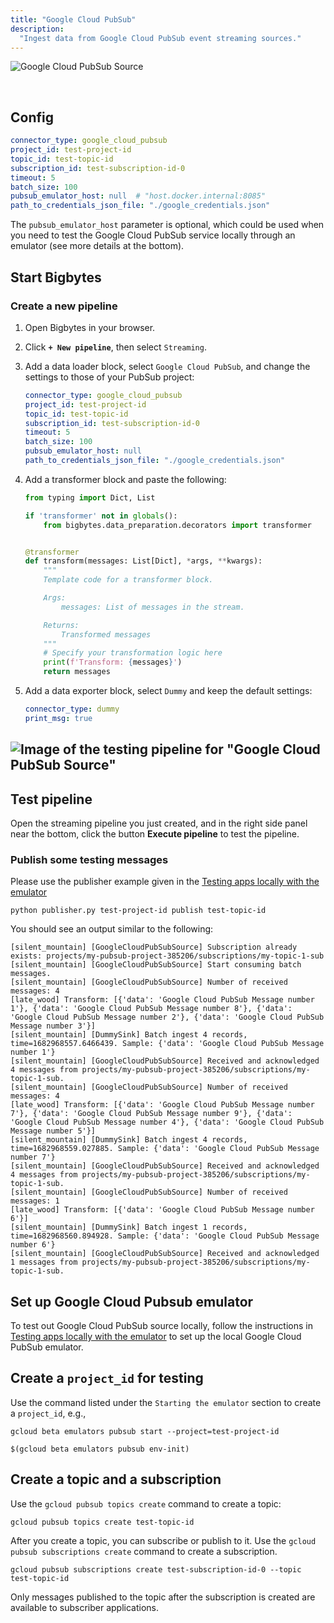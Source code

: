 ```yaml
---
title: "Google Cloud PubSub"
description:
  "Ingest data from Google Cloud PubSub event streaming sources."
---
```


<img
  alt="Google Cloud PubSub Source"
  src="https://lh3.googleusercontent.com/1-WPjO3QIWh0PKPXhHNcKUNcTCeKX218WsC6nIv1xGjGg3VQci-nG9uTqUyBlStJ8YR5LVaC8QFXN6Y7Y9lz=w160-h160"
/>

<br />

## Config

```yaml
connector_type: google_cloud_pubsub
project_id: test-project-id
topic_id: test-topic-id
subscription_id: test-subscription-id-0
timeout: 5
batch_size: 100
pubsub_emulator_host: null  # "host.docker.internal:8085"
path_to_credentials_json_file: "./google_credentials.json"
```

The `pubsub_emulator_host` parameter is optional, which could be used when you need to test
the Google Cloud PubSub service locally through an emulator (see more details at the bottom).

## Start Bigbytes

### Create a new pipeline

1. Open Bigbytes in your browser.
2. Click <b>`+ New pipeline`</b>, then select `Streaming`.
3. Add a data loader block, select `Google Cloud PubSub`, and change the settings to those of your PubSub project:

    ```yaml
    connector_type: google_cloud_pubsub
    project_id: test-project-id
    topic_id: test-topic-id
    subscription_id: test-subscription-id-0
    timeout: 5
    batch_size: 100
    pubsub_emulator_host: null
    path_to_credentials_json_file: "./google_credentials.json"
    ```

4. Add a transformer block and paste the following:

    ```python
    from typing import Dict, List

    if 'transformer' not in globals():
        from bigbytes.data_preparation.decorators import transformer


    @transformer
    def transform(messages: List[Dict], *args, **kwargs):
        """
        Template code for a transformer block.

        Args:
            messages: List of messages in the stream.

        Returns:
            Transformed messages
        """
        # Specify your transformation logic here
        print(f'Transform: {messages}')
        return messages
    ```

5. Add a data exporter block, select `Dummy` and keep the default settings:

    ```yaml
    connector_type: dummy
    print_msg: true
    ```

![Image of the testing pipeline for "Google Cloud PubSub Source"](./google_cloud_pubsub_source.png)
---

## Test pipeline

Open the streaming pipeline you just created, and in the right side panel near
the bottom, click the button <b>Execute pipeline</b> to test the pipeline.

### Publish some testing messages

Please use the publisher example given in the [Testing apps locally with the emulator](https://cloud.google.com/pubsub/docs/emulator)

```
python publisher.py test-project-id publish test-topic-id
```

You should see an output similar to the following:

```
[silent_mountain] [GoogleCloudPubSubSource] Subscription already exists: projects/my-pubsub-project-385206/subscriptions/my-topic-1-sub
[silent_mountain] [GoogleCloudPubSubSource] Start consuming batch messages.
[silent_mountain] [GoogleCloudPubSubSource] Number of received messages: 4
[late_wood] Transform: [{'data': 'Google Cloud PubSub Message number 1'}, {'data': 'Google Cloud PubSub Message number 8'}, {'data': 'Google Cloud PubSub Message number 2'}, {'data': 'Google Cloud PubSub Message number 3'}]
[silent_mountain] [DummySink] Batch ingest 4 records, time=1682968557.6466439. Sample: {'data': 'Google Cloud PubSub Message number 1'}
[silent_mountain] [GoogleCloudPubSubSource] Received and acknowledged 4 messages from projects/my-pubsub-project-385206/subscriptions/my-topic-1-sub.
[silent_mountain] [GoogleCloudPubSubSource] Number of received messages: 4
[late_wood] Transform: [{'data': 'Google Cloud PubSub Message number 7'}, {'data': 'Google Cloud PubSub Message number 9'}, {'data': 'Google Cloud PubSub Message number 4'}, {'data': 'Google Cloud PubSub Message number 5'}]
[silent_mountain] [DummySink] Batch ingest 4 records, time=1682968559.027885. Sample: {'data': 'Google Cloud PubSub Message number 7'}
[silent_mountain] [GoogleCloudPubSubSource] Received and acknowledged 4 messages from projects/my-pubsub-project-385206/subscriptions/my-topic-1-sub.
[silent_mountain] [GoogleCloudPubSubSource] Number of received messages: 1
[late_wood] Transform: [{'data': 'Google Cloud PubSub Message number 6'}]
[silent_mountain] [DummySink] Batch ingest 1 records, time=1682968560.894928. Sample: {'data': 'Google Cloud PubSub Message number 6'}
[silent_mountain] [GoogleCloudPubSubSource] Received and acknowledged 1 messages from projects/my-pubsub-project-385206/subscriptions/my-topic-1-sub.
```

## Set up Google Cloud Pubsub emulator

To test out Google Cloud PubSub source locally, follow the instructions in
[Testing apps locally with the emulator](https://cloud.google.com/pubsub/docs/emulator)
to set up the local Google Cloud PubSub emulator.

## Create a `project_id` for testing

Use the command listed under the `Starting the emulator` section to create a `project_id`, e.g.,

```
gcloud beta emulators pubsub start --project=test-project-id

$(gcloud beta emulators pubsub env-init)
```

## Create a topic and a subscription

Use the `gcloud pubsub topics create` command to create a topic:

```
gcloud pubsub topics create test-topic-id
```

After you create a topic, you can subscribe or publish to it. Use the
`gcloud pubsub subscriptions create` command to create a subscription.

```
gcloud pubsub subscriptions create test-subscription-id-0 --topic test-topic-id
```

Only messages published to the topic after the subscription is created
are available to subscriber applications.
